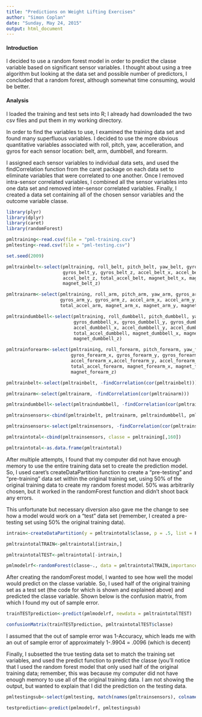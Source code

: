 ```yaml
---
title: "Predictions on Weight Lifting Exercises"
author: "Simon Coplan"
date: "Sunday, May 24, 2015"
output: html_document
---
```


#### Introduction

I decided to use a random forest model in order to predict the classe variable based on significant sensor variables.  I thought about using a tree algorithm but looking at the data set and possible number of predictors, I concluded that a random forest, although somewhat time consuming, would be better.

#### Analysis

I loaded the training and test sets into R; I already had downloaded the two csv files and put them in my working directory.

In order to find the variables to use, I examined the training data set and found many superfluous variables.  I decided to use the more obvious quantitative variables associated with roll, pitch, yaw, accelleration, and gyros for each sensor location: belt, arm, dumbbell, and forearm.  

I assigned each sensor variables to individual data sets, and used the findCorrelation function from the caret package on each data set to eliminate variables that were correlated to one another.  Once I removed intra-sensor correlated variables, I combined all the sensor variables into one data set and removed inter-sensor correlated variables.  Finally, I created a data set containing all of the chosen sensor variables and the outcome variable classe.

```r
library(plyr)
library(dplyr)
library(caret)
library(randomForest)

pmltraining<-read.csv(file = "pml-training.csv")
pmltesting<-read.csv(file = "pml-testing.csv")

set.seed(2009)

pmltrainbelt<-select(pmltraining, roll_belt, pitch_belt, yaw_belt, gyros_belt_x,
                     gyros_belt_y, gyros_belt_z, accel_belt_x, accel_belt_y, 
                     accel_belt_z, total_accel_belt, magnet_belt_x, magnet_belt_y,
                     magnet_belt_z)

pmltrainarm<-select(pmltraining, roll_arm, pitch_arm, yaw_arm, gyros_arm_x, 
                    gyros_arm_y, gyros_arm_z, accel_arm_x, accel_arm_y, accel_arm_z,
                    total_accel_arm, magnet_arm_x, magnet_arm_y, magnet_arm_z)

pmltraindumbbell<-select(pmltraining, roll_dumbbell, pitch_dumbbell, yaw_dumbbell,
                         gyros_dumbbell_x, gyros_dumbbell_y, gyros_dumbbell_z,
                         accel_dumbbell_x, accel_dumbbell_y, accel_dumbbell_z, 
                         total_accel_dumbbell, magnet_dumbbell_x, magnet_dumbbell_y, 
                         magnet_dumbbell_z)

pmltrainforearm<-select(pmltraining, roll_forearm, pitch_forearm, yaw_forearm, 
                        gyros_forearm_x, gyros_forearm_y, gyros_forearm_z, 
                        accel_forearm_x,accel_forearm_y, accel_forearm_z, 
                        total_accel_forearm, magnet_forearm_x, magnet_forearm_y, 
                        magnet_forearm_z)

pmltrainbelt<-select(pmltrainbelt, -findCorrelation(cor(pmltrainbelt)))

pmltrainarm<-select(pmltrainarm, -findCorrelation(cor(pmltrainarm)))

pmltraindumbbell<-select(pmltraindumbbell, -findCorrelation(cor(pmltraindumbbell)))

pmltrainsensors<-cbind(pmltrainbelt, pmltrainarm, pmltraindumbbell, pmltrainforearm)

pmltrainsensors<-select(pmltrainsensors, -findCorrelation(cor(pmltrainsensors)))

pmltraintotal<-cbind(pmltrainsensors, classe = pmltraining[,160])

pmltraintotal<-as.data.frame(pmltraintotal)
```

After multiple attempts, I found that my computer did not have enough memory to use the entire training data set to create the prediction model.  So, I used caret's createDataPartition function to create a "pre-testing" and "pre-training" data set within the original training set, using 50% of the original training data to create my random forest model.  50% was arbitrarily chosen, but it worked in the randomForest function and didn't shoot back any errors.

This unfortunate but necessary diversion also gave me the change to see how a model would work on a "test" data set (remember, I created a pre-testing set using 50% the original training data).

```r
intrain<-createDataPartition(y = pmltraintotal$classe, p = .5, list = F)

pmltraintotalTRAIN<-pmltraintotal[intrain,]

pmltraintotalTEST<-pmltraintotal[-intrain,]

pmlmodelrf<-randomForest(classe~., data = pmltraintotalTRAIN,importance = TRUE, proximity = TRUE)
```

After creating the randomForest model, I wanted to see how well the model would predict on the classe variable.  So, I used half of the original training set as a test set (the code for which is shown and explained above) and predicted the classe variable.  Shown below is the confusion matrix, from which I found my out of sample error.

``` r

trainTESTprediction<-predict(pmlmodelrf, newdata = pmltraintotalTEST)

confusionMatrix(trainTESTprediction, pmltraintotalTEST$classe)
```

I assumed that the out of sample error was 1-Accuracy, which leads me with an out of sample error of approximately 1-.9904 = .0096 (which is decent)

Finally, I subsetted the true testing data set to match the training set variables, and used the predict function to predict the classe (you'll notice that I used the random forest model that only used half of the original training data; remember, this was because my computer did not have enough memory to use all of the original training data. I am not showing the output, but wanted to explain that I did the prediction on the testing data.

``` r

pmltestingsub<-select(pmltesting, match(names(pmltrainsensors), colnames(pmltesting)))

testprediction<-predict(pmlmodelrf, pmltestingsub)
```